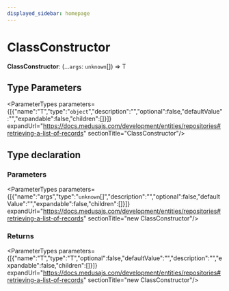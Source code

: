```yaml
---
displayed_sidebar: homepage
---
```



# ClassConstructor

 **ClassConstructor**: (...`args`: `unknown`[]) => T

## Type Parameters

<ParameterTypes parameters={[{"name":"T","type":"`object`","description":"","optional":false,"defaultValue":"","expandable":false,"children":[]}]} expandUrl="https://docs.medusajs.com/development/entities/repositories#retrieving-a-list-of-records" sectionTitle="ClassConstructor"/>

## Type declaration

### Parameters

<ParameterTypes parameters={[{"name":"args","type":"`unknown`[]","description":"","optional":false,"defaultValue":"","expandable":false,"children":[]}]} expandUrl="https://docs.medusajs.com/development/entities/repositories#retrieving-a-list-of-records" sectionTitle="new ClassConstructor"/>

### Returns

<ParameterTypes parameters={[{"name":"T","type":"T","optional":false,"defaultValue":"","description":"","expandable":false,"children":[]}]} expandUrl="https://docs.medusajs.com/development/entities/repositories#retrieving-a-list-of-records" sectionTitle="new ClassConstructor"/>
